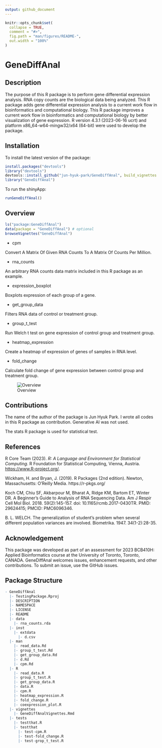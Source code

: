 ```yaml
---
output: github_document
---
```


<!-- README.md is generated from README.Rmd. Please edit that file -->

```r
knitr::opts_chunk$set(
  collapse = TRUE,
  comment = "#>",
  fig.path = "man/figures/README-",
  out.width = "100%"
)
```

# GeneDiffAnal

<!-- badges: start -->
<!-- badges: end -->

## Description

The purpose of this R package is to perform gene differential expression
analysis. RNA copy counts are the biological data being analyzed.
This R package adds gene differential expression analysis to a
current work flow in bioinformatics and computational biology.
This R package improves a current work flow in bioinformatics
and computational biology by better visualization of gene expression.
R version 4.3.1 (2023-06-16 ucrt) and platform x86_64-w64-mingw32/x64
(64-bit) were used to develop the package.

## Installation

To install the latest version of the package:

``` r
install.packages("devtools")
library("devtools")
devtools::install_github("jun-hyuk-park/GeneDiffAnal", build_vignettes = TRUE)
library("GeneDiffAnal")
```

To run the shinyApp:

``` r
runGeneDiffAnal()
```

## Overview

``` r
ls("package:GeneDiffAnal")
data(package = "GeneDiffAnal") # optional
browseVignettes("GeneDiffAnal")
```

- cpm

Convert A Matrix Of Given RNA Counts To A Matrix Of Counts Per Million.

- rna_counts

An arbitrary RNA counts data matrix included in this R package as an example.

- expression_boxplot

Boxplots expression of each group of a gene.

- get_group_data

Filters RNA data of control or treatment group.

- group_t_test

Run Welch t test on gene expression of control group and treatment group.

- heatmap_expression

Create a heatmap of expression of genes of samples in RNA level.

- fold_change

Calculate fold change of gene expression between control group and treatment 
group.

![Overview](inst/extdata/GeneDiffAnal_overview.png)

## Contributions

The name of the author of the package is Jun Hyuk Park.
I wrote all codes in this R package as contribution.
Generative AI was not used.

The stats R package is used for statistical test.

## References

R Core Team (2023). _R: A Language and Environment for Statistical Computing_.
R Foundation for Statistical Computing, Vienna,
  Austria. <https://www.R-project.org/>.
  
Wickham, H. and Bryan, J. (2019). R Packages (2nd edition). Newton,
Massachusetts: O’Reilly Media. https://r-pkgs.org/

Koch CM, Chiu SF, Akbarpour M, Bharat A, Ridge KM, Bartom ET, Winter DR.
A Beginner's Guide to Analysis of RNA Sequencing Data.
Am J Respir Cell Mol Biol. 2018. 59(2):145-157.
doi: 10.1165/rcmb.2017-0430TR. PMID: 29624415; PMCID: PMC6096346.

B. L. WELCH. The generalization of student's problem when several
different population variances are involved. Biometrika. 1947. 34(1-2):28-35.


## Acknowledgement

This package was developed as part of an assessment for 2023 BCB410H:
Applied Bioinformatics course at the University of Toronto, Toronto, CANADA.
GeneDiffAnal welcomes issues, enhancement requests, and other contributions.
To submit an issue, use the GitHub issues.

## Package Structure

``` r
- GeneDiffAnal
  |- TestingPackage.Rproj
  |- DESCRIPTION
  |- NAMESPACE
  |- LICENSE
  |- README
  |- data
    |- rna_counts.rda
  |- inst
    |- extdata
      |- d.csv
  |- man
    |- read_data.Rd
    |- group_t_test.Rd
    |- get_group_data.Rd
    |- d.Rd
    |- cpm.Rd
  |- R
    |- read_data.R
    |- group_t_test.R
    |- get_group_data.R
    |- data.R
    |- cpm.R
    |- heatmap_expression.R
    |- fold_change.R
    |- coexpression_plot.R
  |- vignettes
    |- GeneDiffAnalVignettes.Rmd
  |- tests
    |- testthat.R
    |- testthat
      |- test-cpm.R
      |- test-fold_change.R
      |- test-grop_t_test.R
```